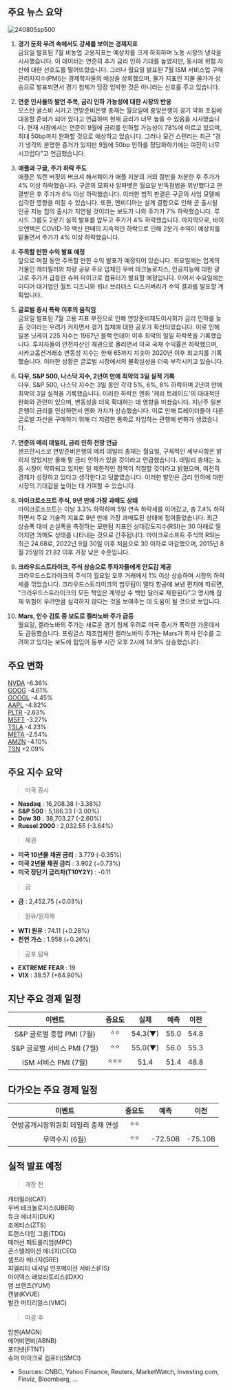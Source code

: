 ## 주요 뉴스 요약

![240805sp500](https://github.com/user-attachments/assets/8258b4e7-b881-4659-8755-10a2b4301238)

1. **경기 둔화 우려 속에서도 강세를 보이는 경제지표**  
   금요일 발표된 7월 비농업 고용지표는 예상치를 크게 하회하며 노동 시장의 냉각을 시사했습니다. 이 데이터는 연준의 추가 금리 인하 기대를 높였지만, 동시에 위험 자산에 대한 선호도를 떨어뜨렸습니다. 그러나 월요일 발표된 7월 ISM 서비스업 구매관리자지수(PMI)는 경제학자들의 예상을 상회했으며, 물가 지표인 지불 물가가 상승으로 발표되면서 경기 침체가 당장 임박한 것은 아니라는 신호를 주고 있습니다.

2. **연준 인사들의 발언 주목, 금리 인하 가능성에 대한 시장의 반응**  
   오스탄 굴스비 시카고 연방준비은행 총재는 월요일에 중앙은행이 경기 약화 조짐에 대응할 준비가 되어 있다고 언급하며 현재 금리가 너무 높을 수 있음을 시사했습니다. 현재 시장에서는 연준이 9월에 금리를 인하할 가능성이 78%에 이르고 있으며, 최대 50bp까지 완화할 것으로 예상하고 있습니다. 그러나 모건 스탠리는 최근 "경기 냉각의 분명한 증거가 있지만 9월에 50bp 인하를 정당화하기에는 여전히 너무 시끄럽다"고 언급했습니다.

3. **애플과 구글, 주가 하락 주도**  
   애플은 워렌 버핏의 버크셔 해서웨이가 애플 지분의 거의 절반을 처분한 후 주가가 4% 이상 하락했습니다. 구글의 모회사 알파벳은 월요일 반독점법을 위반했다고 판결받은 후 주가가 6% 이상 하락했습니다. 이러한 법적 판결은 구글의 사업 모델에 심각한 영향을 미칠 수 있습니다. 또한, 엔비디아는 설계 결함으로 인해 곧 출시될 인공 지능 칩의 출시가 지연될 것이라는 보도가 나와 주가가 7% 하락했습니다. 루시드 그룹도 2분기 실적 발표를 앞두고 주가가 4% 하락했습니다. 마지막으로, 바이오엔텍은 COVID-19 백신 판매의 지속적인 하락으로 인해 2분기 수익이 예상치를 밑돌면서 주가가 4% 이상 하락했습니다.

4. **주목할 만한 수익 발표 예정**  
   앞으로 며칠 동안 주목할 만한 수익 발표가 예정되어 있습니다. 화요일에는 업계의 거물인 캐터필러와 차량 공유 주요 업체인 우버 테크놀로지스, 인공지능에 대한 광고로 주가가 급등한 슈퍼 마이크로 컴퓨터가 발표할 예정입니다. 이어서 수요일에는 미디어 대기업인 월트 디즈니와 워너 브라더스 디스커버리가 수익 결과를 발표할 계획입니다.

5. **글로벌 증시 폭락 이후의 움직임**  
   금요일 발표된 7월 고용 지표 부진으로 인해 연방준비제도이사회가 금리 인하를 늦출 것이라는 우려가 커지면서 경기 침체에 대한 공포가 확산되었습니다. 이로 인해 일본 닛케이 225 지수는 1987년 블랙 먼데이 이후 최악의 일일 하락폭을 기록했습니다. 투자자들이 안전자산인 채권으로 몰리면서 미국 국채 수익률은 하락했으며, 시카고옵션거래소 변동성 지수는 한때 65까지 치솟아 2020년 이후 최고치를 기록했습니다. 이러한 상황은 글로벌 시장에서의 불확실성을 더욱 부각시키고 있습니다.

6. **다우, S&P 500, 나스닥 지수, 2년여 만에 최악의 3일 실적 기록**  
    다우, S&P 500, 나스닥 지수는 3일 동안 각각 5%, 6%, 8% 하락하며 2년여 만에 최악의 3일 실적을 기록했습니다. 이러한 하락은 엔화 '캐리 트레이드'의 대대적인 완화와 관련이 있으며, 변동성을 더욱 확대하는 데 영향을 미쳤습니다.
   지난주 일본은행이 금리를 인상하면서 엔화 가치가 상승했습니다. 이로 인해 트레이더들이 다른 글로벌 자산을 구매하기 위해 더 저렴한 통화로 차입하는 관행에 변화가 생겼습니다.

7. **연준의 메리 데일리, 금리 인하 전망 언급**  
   샌프란시스코 연방준비은행의 메리 데일리 총재는 월요일, 구체적인 세부사항은 밝히지 않았지만 올해 말 금리 인하가 있을 것이라고 언급했습니다. 데일리 총재는 노동 시장이 약화되고 있지만 덜 제한적인 정책이 적절할 것이라고 밝혔으며, 여전히 경제가 성장하고 있다고 생각한다고 덧붙였습니다. 이러한 발언은 금리 인하에 대한 시장의 기대감을 높이는 데 기여할 수 있습니다.

8. **마이크로소프트 주식, 9년 만에 가장 과매도 상태**  
   마이크로소프트는 이날 3.3% 하락하며 5일 연속 하락세를 이어갔고, 총 7.4% 하락하면서 주요 기술적 지표로 9년 만에 가장 과매도된 상태에 접어들었습니다. 최근 상승폭 대비 손실폭을 측정하는 모멘텀 지표인 상대강도지수(RSI)는 30 아래로 떨어지면 과매도 상태를 나타내는 것으로 간주됩니다. 마이크로소프트 주식의 RSI는 최근 24.68로, 2022년 9월 30일 이후 처음으로 30 이하로 마감했으며, 2015년 8월 25일의 21.82 이후 가장 낮은 수준입니다.

9. **크라우드스트라이크, 주식 상승으로 투자자들에게 안도감 제공**  
   크라우드스트라이크의 주식이 월요일 오후 거래에서 1% 이상 상승하며 시장의 하락세를 꺾었습니다. 크라우드스트라이크의 법무팀이 델타 항공에 보낸 편지에 따르면, "크라우드스트라이크의 모든 책임은 계약상 수 백만 달러로 제한된다"고 명시해 잠재 위험이 우려만큼 심각하지 않다는 것을 보여주는 데 도움이 될 것으로 보입니다.

10. **Mars, 인수 검토 중 보도로 켈라노바 주가 급등**  
     월요일, 켈라노바의 주가는 새로운 경기 침체 우려로 미국 증시가 폭락한 가운데서도 급등했습니다. 프링글스 제조업체인 켈라노바의 주가는 Mars가 회사 인수를 고려하고 있다는 보도에 힘입어 동부 시간 오후 2시에 14.9% 상승했습니다.

## 주요 변화

[NVDA](https://finance.yahoo.com/quote/NVDA/) -6.36%  
[GOOG](https://finance.yahoo.com/quote/GOOG/) -4.61%  
[GOOGL](https://finance.yahoo.com/quote/GOOGL/) -4.45%  
[AAPL](https://finance.yahoo.com/quote/AAPL/) -4.82%  
[PLTR](https://finance.yahoo.com/quote/PLTR/) -2.63%  
[MSFT](https://finance.yahoo.com/quote/MSFT/) -3.27%  
[TSLA](https://finance.yahoo.com/quote/TSLA/) -4.23%  
[META](https://finance.yahoo.com/quote/META/) -2.54%  
[AMZN](https://finance.yahoo.com/quote/AMZN/) -4.10%  
[TSN](https://finance.yahoo.com/quote/TSN/) +2.09%

## 주요 지수 요약

> 미국 증시

- **Nasdaq** : 16,208.38 (-3.38%)
- **S&P 500** : 5,186.33 (-3.00%)
- **Dow 30** : 38,703.27 (-2.60%)
- **Russel 2000** : 2,032.55 (-3.64%)

> 채권

- **미국 10년물 채권 금리** : 3.779 (-0.35%)
- **미국 2년물 채권 금리** : 3.902 (+0.73%)
- **미국 장단기 금리차(T10Y2Y)** : -0.11

> 금

- **금** : 2,452.75 (+0.03%)

> 원유/원자재

- **WTI 원유** : 74.11 (+0.28%)
- **천연 가스** : 1.958 (+0.26%)

> 공포 탐욕

- **EXTREME FEAR** : 19
- **VIX** : 38.57 (+64.90%)

## 지난 주요 경제 일정

|           이벤트            | 중요도 |  실제   | 예측 | 이전 |
| :-------------------------: | :----: | :-----: | :--: | ---- |
|  S&P 글로벌 종합 PMI (7월)  |  ⭐⭐  | 54.3(▼) | 55.0 | 54.8 |
| S&P 글로벌 서비스 PMI (7월) |  ⭐⭐  | 55.0(▼) | 56.0 | 55.3 |
|    ISM 서비스 PMI (7월)     | ⭐⭐⭐ |  51.4   | 51.4 | 48.8 |

## 다가오는 주요 경제 일정

|               이벤트                | 중요도 |  예측   |  이전   |
| :---------------------------------: | :----: | :-----: | :-----: |
| 연방공개시장위원회 데일리 총재 연설 |  ⭐⭐  |         |         |
|           무역수지 (6월)            |  ⭐⭐  | -72.50B | -75.10B |

## 실적 발표 예정

> 개장 전

캐터필러(CAT)  
우버 테크놀로지스(UBER)  
듀크 에너지(DUK)  
조에티스(ZTS)  
트랜스다임 그룹(TDG)  
매러선 페트롤리엄(MPC)  
콘스텔레이션 에너지(CEG)  
셈프라 에너지(SRE)  
피델리티 내셔널 인포메이션 서비스(FIS)  
아이덱스 래보라토리스(IDXX)  
염 브랜즈(YUM)  
켄뷰(KVUE)  
벌칸 머티리얼스(VMC)

> 마감 후

암젠(AMGN)  
에어비앤비(ABNB)  
포티넷(FTNT)  
슈퍼 마이크로 컴퓨터(SMCI)

- Sources: CNBC, Yahoo Finance, Reuters, MarketWatch, Investing.com, Finviz, Bloomberg, ...
